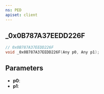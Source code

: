 ```yaml
---
ns: PED
apiset: client
---
```

## _0x0B787A37EEDD226F

```c
// 0x0B787A37EEDD226F
void _0x0B787A37EEDD226F(Any p0, Any p1);
```


## Parameters
* **p0**:
* **p1**: